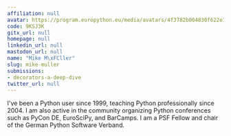 ```yaml
---
affiliation: null
avatar: https://program.europython.eu/media/avatars/4f3782b004830f622e19029e5f7fc146_PDHIz3h.jpg
code: 9KSJ3K
gitx_url: null
homepage: null
linkedin_url: null
mastodon_url: null
name: "Mike M\xFCller"
slug: mike-muller
submissions:
- decorators-a-deep-dive
twitter_url: null
---
```


I've been a Python user since 1999, teaching Python professionally since 2004.
I am also active in the community organizing Python conferences such as
PyCon DE, EuroSciPy, and BarCamps.
I am a PSF Fellow and chair of the German Python Software Verband.